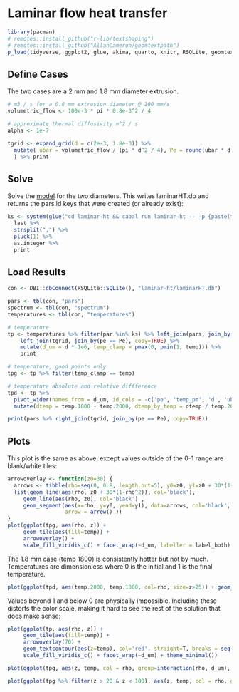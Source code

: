 # Laminar flow heat transfer

```r
library(pacman)
# remotes::install_github("r-lib/textshaping")
# remotes::install_github("AllanCameron/geomtextpath")
p_load(tidyverse, ggplot2, glue, akima, quarto, knitr, RSQLite, geomtextpath)


```


## Define Cases

The two cases are a 2 mm and 1.8 mm diameter extrusion.

```r
# m3 / s for a 0.8 mm extrusion diameter @ 100 mm/s
volumetric_flow <- 100e-3 * pi * 0.8e-3^2 / 4

# approximate thermal diffusivity m^2 / s
alpha <- 1e-7

tgrid <- expand_grid(d = c(2e-3, 1.8e-3)) %>%
  mutate( ubar = volumetric_flow / (pi * d^2 / 4), Pe = round(ubar * d / alpha)
  ) %>% print
```


## Solve

Solve the [model](http://aavogt.github.io/laminar-ht/Pipe.html) for the two diameters.
This writes laminarHT.db and returns the pars.id keys that were created (or
already exist):

```r
ks <- system(glue("cd laminar-ht && cabal run laminar-ht -- -p {paste(tgrid$Pe, collapse=',')} "), intern = TRUE) %>%
  last %>%
  strsplit(",") %>%
  pluck(1) %>%
  as.integer %>%
  print
```


## Load Results

```r

con <- DBI::dbConnect(RSQLite::SQLite(), "laminar-ht/laminarHT.db")

pars <- tbl(con, "pars")
spectrum <- tbl(con, "spectrum")
temperatures <- tbl(con, "temperatures")

# temperature
tp <- temperatures %>% filter(par %in% ks) %>% left_join(pars, join_by(par == id)) %>%
    left_join(tgrid, join_by(pe == Pe), copy=TRUE) %>%
    mutate(d_um = d * 1e6, temp_clamp = pmax(0, pmin(1, temp))) %>%
    print

# temperature, good points only
tpg <- tp %>% filter(temp_clamp == temp)

# temperature absolute and relative diffference
tpd <- tp %>%
  pivot_wider(names_from = d_um, id_cols = -c('pe', 'temp_pm', 'd', 'ubar', 'par', 'temp_clamp'), values_from=temp, names_prefix = "temp.") %>%
  mutate(dtemp = temp.1800 - temp.2000, dtemp_by_temp = dtemp / temp.2000)

print(pars %>% right_join(tgrid, join_by(pe == Pe), copy=TRUE))

```

## Plots

This plot is the same as above, except values outside of the 0-1 range are blank/white tiles:
```r


arrowoverlay <- function(z0=30) {
  arrows <- tibble(rho=seq(0, 0.8, length.out=5), y0=z0, y1=z0 + 30*(1-rho^2)) %>% print
  list(geom_line(aes(rho, z0 + 30*(1-rho^2)), col='black'),
     geom_line(aes(rho, z0), col='black') ,
     geom_segment(aes(x=rho, y=y0, yend=y1), data=arrows, col='black',
                  arrow = arrow() ))
}
plot(ggplot(tpg, aes(rho, z)) +
     geom_tile(aes(fill=temp)) + 
     arrowoverlay() +
     scale_fill_viridis_c() + facet_wrap(~d_um, labeller = label_both) + theme_minimal())

```

The 1.8 mm case (temp 1800) is consistently hotter but not by much.
Temperatures are dimensionless where 0 is the initial and 1 is the final
temperature.
```r
plot(ggplot(tpd, aes(temp.2000, temp.1800, col=rho, size=z>25)) + geom_point() + geom_abline(intercept=0, slope=1, col='red') + theme_minimal())
```

Values beyond 1 and below 0 are physically impossible. Including these distorts
the color scale, making it hard to see the rest of the solution that does make
sense:
```r
plot(ggplot(tp, aes(rho, z)) + 
     geom_tile(aes(fill=temp)) +
     arrowoverlay(70) +
     geom_textcontour(aes(z=temp), col='red', straight=T, breaks = seq(0, 1, length.out=5)) + 
     scale_fill_viridis_c() + facet_wrap(~d_um) + theme_minimal())
```


```r
plot(ggplot(tpg, aes(z, temp, col = rho, group=interaction(rho, d_um), linetype=factor(d_um))) + geom_line() + theme_minimal())
```


```r
plot(ggplot(tpg %>% filter(z > 20 & z < 100), aes(z, temp, col = rho, group=interaction(rho, d_um), linetype=factor(d_um))) + geom_line() + theme_minimal())
```

